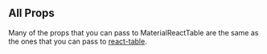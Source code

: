 
<Head>
  <title>Material React Table - Props</title>
</Head>

## All Props

Many of the props that you can pass to MaterialReactTable are the same as the ones that you can pass to [react-table](https://react-table.tanstack.com/docs/api/useTable). 

<PropTable />